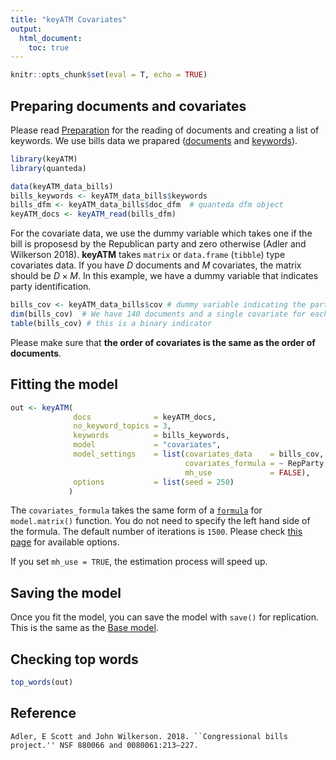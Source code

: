 ```yaml
---
title: "keyATM Covariates"
output: 
  html_document:
    toc: true
---
```


```r
knitr::opts_chunk$set(eval = T, echo = TRUE)
```

## Preparing documents and covariates
Please read [Preparation](Preparation.html) for the reading of documents and creating a list of keywords. We use bills data we prapared ([documents](Preparation.html#reading-documents-into-keyatm) and [keywords](Preparation.html#preparing-keywords)).

```r
library(keyATM)
library(quanteda)

data(keyATM_data_bills)
bills_keywords <- keyATM_data_bills$keywords
bills_dfm <- keyATM_data_bills$doc_dfm  # quanteda dfm object
keyATM_docs <- keyATM_read(bills_dfm)
```

For the covariate data, we use the dummy variable which takes one if the bill is proposesd by the Republican party and zero otherwise (Adler and Wilkerson 2018). **keyATM** takes `matrix` or `data.frame` (`tibble`) type covariates data. If you have $D$ documents and $M$ covariates, the matrix should be $D \times M$. In this example, we have a dummy variable that indicates party identification.

```r
bills_cov <- keyATM_data_bills$cov # dummy variable indicating the party proposed the bill
dim(bills_cov)  # We have 140 documents and a single covariate for each document
table(bills_cov) # this is a binary indicator
```

Please make sure that **the order of covariates is the same as the order of documents**.




## Fitting the model
```r
out <- keyATM(
              docs              = keyATM_docs,                            # text input
              no_keyword_topics = 3,                                      # number of topics without keywords
              keywords          = bills_keywords,                         # keywords (a list)
              model             = "covariates",                           # select the model
              model_settings    = list(covariates_data    = bills_cov,    # covariate data
                                       covariates_formula = ~ RepParty,   # formula to fit covarite
                                       mh_use             = FALSE),       # use Metloporis Hastings
              options           = list(seed = 250)
             )
```
The `covariates_formula` takes the same form of a [`formula`](https://rdrr.io/r/stats/formula.html) for `model.matrix()` function. You do not need to specify the left hand side of the formula. The default number of iterations is `1500`. Please check [this page](Options.html) for available options.

If you set `mh_use = TRUE`, the estimation process will speed up.


## Saving the model

Once you fit the model, you can save the model with `save()` for replication. This is the same as the [Base model](keyATM_base.html#saving-the-model).

## Checking top words
```r
top_words(out)
```

## Reference
```
Adler, E Scott and John Wilkerson. 2018. ``Congressional bills project.'' NSF 880066 and 0080061:213–227.
```


